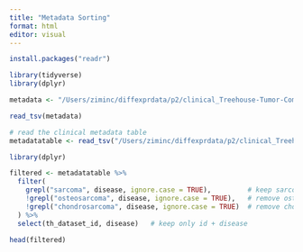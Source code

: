 ```yaml
---
title: "Metadata Sorting"
format: html
editor: visual
---
```


```r
install.packages("readr")

```

```r
library(tidyverse)
library(dplyr)
```

```r
metadata <- "/Users/ziminc/diffexprdata/p2/clinical_Treehouse-Tumor-Compendium-25.01-PolyA_20250131v1.tsv"

read_tsv(metadata)
```

```r
# read the clinical metadata table
metadatatable <- read_tsv("/Users/ziminc/diffexprdata/p2/clinical_Treehouse-Tumor-Compendium-25.01-PolyA_20250131v1.tsv")
```

```r

library(dplyr)

filtered <- metadatatable %>%
  filter(
    grepl("sarcoma", disease, ignore.case = TRUE),         # keep sarcomas
    !grepl("osteosarcoma", disease, ignore.case = TRUE),   # remove osteo
    !grepl("chondrosarcoma", disease, ignore.case = TRUE)  # remove chondro
  ) %>%
  select(th_dataset_id, disease)   # keep only id + disease

head(filtered)

```
